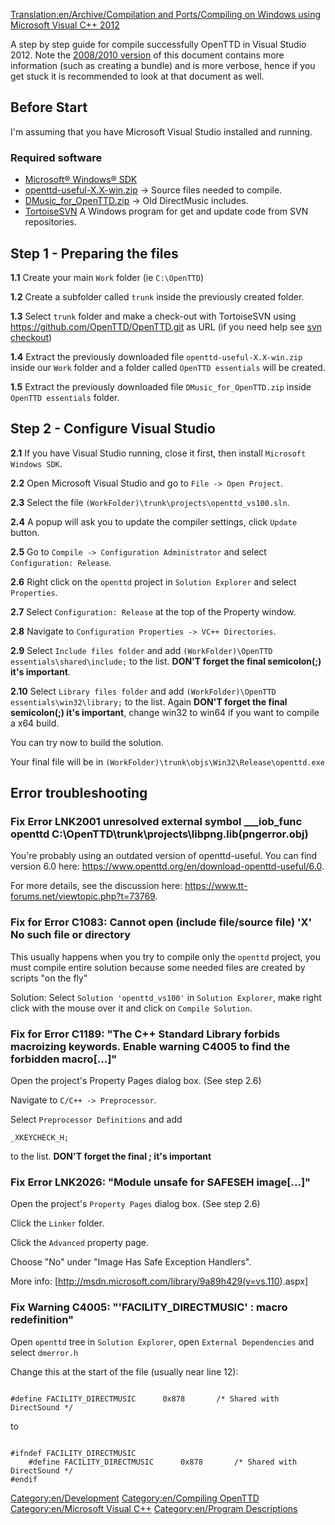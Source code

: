 [[Translation:en/Archive/Compilation and Ports/Compiling on Windows using Microsoft Visual C++ 2012]]
{{en/Historic|This page is only valid up to version 1.8. Later versions require Visual C++ 2015 or newer.}}


A step by step guide for compile successfully OpenTTD in Visual Studio 2012. Note the  [[en/Compiling on Windows using Microsoft Visual C%2B%2B 2008/2010|2008/2010 version]] of this document contains more information (such as creating a bundle) and is more verbose, hence if you get stuck it is recommended to look at that document as well.

== Before Start == 
I'm assuming that you have Microsoft Visual Studio installed and running.
=== Required software ===
*[http://msdn.microsoft.com/en-us/windows/desktop/aa904949 Microsoft® Windows® SDK]
*[https://www.openttd.org/en/download-openttd-useful/6.0 openttd-useful-X.X-win.zip] -> Source files needed to compile.
*[http://www.tt-forums.net/download/file.php?id=118839 DMusic_for_OpenTTD.zip] -> Old DirectMusic includes.
*[http://tortoisesvn.net/ TortoiseSVN] A Windows program for get and update code from SVN repositories.


{{en/Note|This guide has been tested on Windows 8 64 bits, it should work on other Windows versions too, if you find any additional errors please let us know in the forum.}}

== Step 1 - Preparing the files == 

'''1.1''' Create your main <code>Work</code> folder (ie <code>C:\OpenTTD</code>)

'''1.2''' Create a subfolder called <code>trunk</code> inside the previously created folder.

'''1.3''' Select <code>trunk</code> folder and make a check-out with TortoiseSVN using https://github.com/OpenTTD/OpenTTD.git as URL (if you need help see [http://tortoisesvn.net/docs/release/TortoiseSVN_en/tsvn-dug-checkout.html svn checkout])

'''1.4''' Extract the previously downloaded file <code>openttd-useful-X.X-win.zip</code> inside our <code>Work</code> folder and a folder called <code>OpenTTD essentials</code> will be created.

'''1.5''' Extract the previously downloaded file <code>DMusic_for_OpenTTD.zip</code> inside <code>OpenTTD essentials</code> folder.

== Step 2 - Configure Visual Studio ==

'''2.1''' If you have Visual Studio running, close it first, then install <code>Microsoft Windows SDK</code>.

'''2.2''' Open Microsoft Visual Studio and go to <code>File -> Open Project</code>.

'''2.3''' Select the file <code>(WorkFolder)\trunk\projects\openttd_vs100.sln</code>.

'''2.4''' A popup will ask you to update the compiler settings, click <code>Update</code> button.

'''2.5''' Go to <code>Compile -> Configuration Administrator</code> and select <code>Configuration: Release</code>.

'''2.6''' Right click on the <code>openttd</code> project in <code>Solution Explorer</code> and select <code>Properties</code>.

'''2.7''' Select <code>Configuration: Release</code> at the top of the Property window.


{{en/Note|You can leave both settings as default in <code>Debug</code> if you want but you will need to repeat these steps when you change it later to Release.}}


'''2.8''' Navigate to <code>Configuration Properties -> VC++ Directories</code>.

'''2.9''' Select <code>Include files folder</code> and add <code>(WorkFolder)\OpenTTD essentials\shared\include;</code> to the list. 
'''DON'T forget the final semicolon(;) it's important'''.

'''2.10''' Select <code>Library files folder</code> and add <code>(WorkFolder)\OpenTTD essentials\win32\library;</code> to the list. Again 
'''DON'T forget the final semicolon(;) it's important''', change win32 to win64 if you want to compile a x64 build.


You can try now to build the solution.

Your final file will be in <code>(WorkFolder)\trunk\objs\Win32\Release\openttd.exe</code>

== Error troubleshooting== 

=== Fix Error LNK2001 unresolved external symbol ___iob_func openttd C:\OpenTTD\trunk\projects\libpng.lib(pngerror.obj) ===

You're probably using an outdated version of openttd-useful. You can find version 6.0 here: https://www.openttd.org/en/download-openttd-useful/6.0.

For more details, see the discussion here: https://www.tt-forums.net/viewtopic.php?t=73769.

=== Fix for Error C1083: Cannot open (include file/source file) 'X' No such file or directory === 

This usually happens when you try to compile only the <code>openttd</code> project, you must compile entire solution because some needed files are created by scripts "on the fly"

Solution: Select <code>Solution 'openttd_vs100'</code> in <code>Solution Explorer</code>, make right click with the mouse over it and click on <code>Compile Solution</code>.

=== Fix for Error C1189: "The C++ Standard Library forbids macroizing keywords. Enable warning C4005 to find the forbidden macro[...]"=== 

Open the project's Property Pages dialog box. (See step 2.6)

Navigate to <code>C/C++ -> Preprocessor</code>.

Select <code>Preprocessor Definitions</code> and add

<pre>_XKEYCHECK_H;</pre>

to the list.
'''DON'T forget the final ; it's important'''

=== Fix Error LNK2026: "Module unsafe for SAFESEH image[...]" === 

Open the project's <code>Property Pages</code> dialog box. (See step 2.6)

Click the <code>Linker</code> folder.

Click the <code>Advanced</code> property page.

Choose "No" under "Image Has Safe Exception Handlers".

More info: [http://msdn.microsoft.com/library/9a89h429(v=vs.110).aspx]

=== Fix Warning C4005: "'FACILITY_DIRECTMUSIC' : macro redefinition" === 

Open <code>openttd</code> tree in <code>Solution Explorer</code>, open <code>External Dependencies</code> and select <code>dmerror.h</code>

Change this at the start of the file (usually near line 12):

<pre>

#define FACILITY_DIRECTMUSIC      0x878       /* Shared with DirectSound */

</pre>

to

<pre>

#ifndef FACILITY_DIRECTMUSIC
	#define FACILITY_DIRECTMUSIC      0x878       /* Shared with DirectSound */
#endif

</pre>

[[Category:en/Development]]
[[Category:en/Compiling OpenTTD]]
[[Category:en/Microsoft Visual C++]]
[[Category:en/Program Descriptions]]